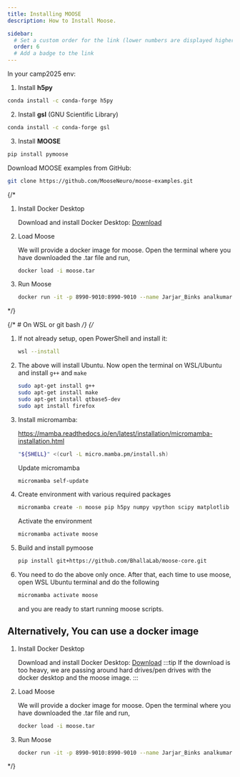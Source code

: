 ```yaml
---
title: Installing MOOSE
description: How to Install Moose.

sidebar:
  # Set a custom order for the link (lower numbers are displayed higher up)
  order: 6
  # Add a badge to the link
---
```




In your camp2025 env:

1.  Install **h5py**

```bash
conda install -c conda-forge h5py
```

2. Install **gsl** (GNU Scientific Library)

```bash
conda install -c conda-forge gsl
```

3. Install **MOOSE**

```bash
pip install pymoose
```

Download MOOSE examples from GitHub:

```bash
git clone https://github.com/MooseNeuro/moose-examples.git
```


{/* <Steps>

1. Install Docker Desktop

    Download and install Docker Desktop: [Download](https://www.docker.com/products/docker-desktop/)

2. Load Moose

    We will provide a docker image for moose. Open the terminal where you have downloaded the .tar file and run,

    ```bash
    docker load -i moose.tar
    ```
3. Run Moose
    ```bash
    docker run -it -p 8990-9010:8990-9010 --name Jarjar_Binks analkumar/pymoose_docker
    ```

</Steps> */}

  
{/* # On WSL or git bash */}
{/* <Steps>


1. If not already setup, open PowerShell and install it:

    ```bash
    wsl --install
    ```
    
2. The above will install Ubuntu. Now open the terminal on WSL/Ubuntu and install `g++` and `make`


    ```bash
    sudo apt-get install g++
    sudo apt-get install make
    sudo apt-get install qtbase5-dev
    sudo apt install firefox
    ```

3. Install micromamba:

    https://mamba.readthedocs.io/en/latest/installation/micromamba-installation.html

    ```bash
    "${SHELL}" <(curl -L micro.mamba.pm/install.sh)
    ```

    Update micromamba

    ```bash
    micromamba self-update
    ```

4. Create environment with various required packages

    ```bash
    micromamba create -n moose pip h5py numpy vpython scipy matplotlib gsl hdf5 jupyter pyqt cmake  pybind11[global] jupyterlab-vpython
    ```

    Activate the environment

    ```bash
    micromamba activate moose
    ```

5. Build and install pymoose

    ```bash
    pip install git+https://github.com/BhallaLab/moose-core.git
    ```

6. You need to do the above only once. After that, each time to use moose, open WSL Ubuntu terminal and do the following

    ```bash
    micromamba activate moose
    ```
    and you are ready to start running moose scripts.
</Steps>

## Alternatively, You can use a docker image
<Steps>

1. Install Docker Desktop

    Download and install Docker Desktop: [Download](https://www.docker.com/products/docker-desktop/)
    :::tip
    If the download is too heavy, we are passing around hard drives/pen drives with the docker desktop and the moose image.
    :::

2. Load Moose

    We will provide a docker image for moose. Open the terminal where you have downloaded the .tar file and run,

    ```bash
    docker load -i moose.tar
    ```
3. Run Moose
    ```bash
    docker run -it -p 8990-9010:8990-9010 --name Jarjar_Binks analkumar/pymoose_docker
    ```

</Steps> */}






